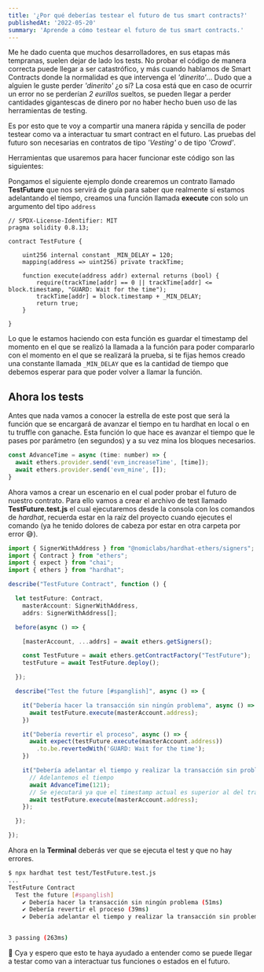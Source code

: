 ```yaml
---
title: '¿Por qué deberías testear el futuro de tus smart contracts?'
publishedAt: '2022-05-20'
summary: 'Aprende a cómo testear el futuro de tus smart contracts.'
---
```


Me he dado cuenta que muchos desarrolladores, en sus etapas más tempranas, suelen dejar de lado los tests. No probar el código de manera correcta puede llegar a ser catastrófico, y más cuando hablamos de Smart Contracts donde la normalidad es que intervenga el *'dinerito'*... Dudo que a alguien le guste perder *'dinerito'* ¿o sí? La cosa está que en caso de ocurrir un error no se perderían *2 eurillos* sueltos, se pueden llegar a perder cantidades gigantescas de dinero por no haber hecho buen uso de las herramientas de testing.

Es por esto que te voy a compartir una manera rápida y sencilla de poder testear como va a interactuar tu smart contract en el futuro. Las pruebas del futuro son necesarias en contratos de tipo *'Vesting'* o de tipo *'Crowd'*.

Herramientas que usaremos para hacer funcionar este código son las siguientes:

<LanguageLogo language="solidity" version="0.8.13" useLink={true} className="w-8 h-8"/>
<LanguageLogo language="hardhat" useLink={true} className="w-8 h-8"/>
<LanguageLogo language="chai" useLink={true} className="w-8 h-8"/>
<LanguageLogo language="waffle" useLink={true} className="w-8 h-8"/>

Pongamos el siguiente ejemplo donde crearemos un contrato llamado **TestFuture** que nos servirá de guía para saber que realmente sí estamos adelantando el tiempo, creamos una función llamada **execute** con solo un argumento del tipo `address`

```solidity:/contracts/TestFuture.sol
// SPDX-License-Identifier: MIT
pragma solidity 0.8.13;

contract TestFuture {

    uint256 internal constant _MIN_DELAY = 120;
    mapping(address => uint256) private trackTime;

    function execute(address addr) external returns (bool) {
        require(trackTime[addr] == 0 || trackTime[addr] <= block.timestamp, "GUARD: Wait for the time");
        trackTime[addr] = block.timestamp + _MIN_DELAY;
        return true;
    }

}
```

Lo que le estamos haciendo con esta función es guardar el timestamp del momento en el que se realizó la llamada a la función para poder compararlo con el momento en el que se realizará la prueba, si te fijas hemos creado una constante llamada `_MIN_DELAY` que es la cantidad de tiempo que debemos esperar para que poder volver a llamar la función.

## Ahora los tests

Antes que nada vamos a conocer la estrella de este post que será la función que se encargará de avanzar el tiempo en tu hardhat en local o en tu truffle con ganache.
Esta función lo que hace es avanzar el tiempo que le pases por parámetro (en segundos) y a su vez mina los bloques necesarios.

```js
const AdvanceTime = async (time: number) => {
  await ethers.provider.send('evm_increaseTime', [time]);
  await ethers.provider.send('evm_mine', []);
}
```

Ahora vamos a crear un escenario en el cual poder probar el futuro de nuestro contrato. Para ello vamos a crear el archivo de test llamado **TestFuture.test.js** el cual ejecutaremos desde la consola con los comandos de *hardhat*, recuerda estar en la raíz del proyecto cuando ejecutes el comando (ya he tenido dolores de cabeza por estar en otra carpeta por error 😅).


```js:/test/TestFuture.test.ts
import { SignerWithAddress } from "@nomiclabs/hardhat-ethers/signers";
import { Contract } from "ethers";
import { expect } from "chai";
import { ethers } from "hardhat";

describe("TestFuture Contract", function () {

  let testFuture: Contract,
    masterAccount: SignerWithAddress,
    addrs: SignerWithAddress[];

  before(async () => {

    [masterAccount, ...addrs] = await ethers.getSigners();

    const TestFuture = await ethers.getContractFactory("TestFuture");
    testFuture = await TestFuture.deploy();

  });

  describe("Test the future [#spanglish]", async () => {

    it("Debería hacer la transacción sin ningún problema", async () => {
      await testFuture.execute(masterAccount.address);
    })

    it("Debería revertir el proceso", async () => {
      await expect(testFuture.execute(masterAccount.address))
        .to.be.revertedWith('GUARD: Wait for the time');
    })

    it("Debería adelantar el tiempo y realizar la transacción sin problema", async () => {
      // Adelantemos el tiempo
      await AdvanceTime(121);
      // Se ejecutará ya que el timestamp actual es superior al del trackTime
      await testFuture.execute(masterAccount.address);
    });

  });

});
```
Ahora en la **Terminal** deberás ver que se ejecuta el test y que no hay errores.

```bash
$ npx hardhat test test/TestFuture.test.js
...
TestFuture Contract
  Test the future [#spanglish]
    ✔ Debería hacer la transacción sin ningún problema (51ms)
    ✔ Debería revertir el proceso (39ms)
    ✔ Debería adelantar el tiempo y realizar la transacción sin problema


3 passing (263ms)
```

👋 Cya y espero que esto te haya ayudado a entender como se puede llegar a testar como van a interactuar tus funciones o estados en el futuro.
